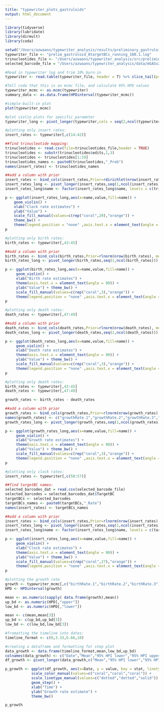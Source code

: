 ```yaml
---
title: "typewriter_plots_gastruloids"
output: html_document
---
```

```r
library(tidyverse)
library(lubridate)
library(dirmult)
library(coda)

setwd("/Users/azwaans/typewriter_analysis/results/preliminary_gastruloid/skyline_gastruloid_100/")
typewriter_file <- "prelim_gastruloid_8targetBCs_running_100.1.log"
trinucleotides_file <- "/Users/azwaans/typewriter_analysis/src/preliminary_gastruloid/1_alignment_8_barcodes_100/conversion_table_100.csv"
selected_barcode_file = "/Users/azwaans/typewriter_analysis/data/mGASv2_TargetBC_selected8.csv"

```

```r
#Read in typewriter log and trim 10% burn-in
typewriter <- read.table(typewriter_file, header = T) %>% slice_tail(prop = 0.10)

#Tell coda that this is an mcmc file, and calculate 95% HPD values
typewriter_mcmc <- as.mcmc(typewriter)
summary_data <- as.data.frame(HPDinterval(typewriter_mcmc))

#simple-built-in plot
plot(typewriter_mcmc)

#plot violin plots for specific parameter
typewriter_long <- pivot_longer(typewriter,cols = seq(2,ncol(typewriter)))

#plotting only insert rates: 
insert_rates <- typewriter[,c(14:42)]

##find trinucleotide mapping:
trinucleotides <- read.csv(file=trinucleotides_file,header = TRUE)
trinucleotides <- substr(trinucleotides$edits,1,3)
trinucleotides <- trinucleotides[1:29]
trinucleotides_names <- paste0(trinucleotides,"_Prob") 
names(insert_rates) <- trinucleotides_names

##add a column with prior
insert_rates <- bind_cols(insert_rates,Prior=rdirichlet(nrow(insert_rates), rep(1.5,29))[,2])
insert_rates_long <- pivot_longer(insert_rates,seq(1,ncol(insert_rates)))
insert_rates_long$name <- factor(insert_rates_long$name, levels = c(trinucleotides_names,"Prior")) 

p <- ggplot(insert_rates_long,aes(x=name,value,fill=name)) +
    geom_violin() + 
    xlab("Clock rate estimates") + 
    ylab("Value") + 
    scale_fill_manual(values=c(rep("coral",29),"orange")) + 
    theme_bw() + 
    theme(legend.position = "none" ,axis.text.x = element_text(angle = 90)) 
p
```

```r
#plotting only birth rates:
birth_rates <- typewriter[,43:45]

##add a column with prior
birth_rates <- bind_cols(birth_rates,Prior=rlnorm(nrow(birth_rates), meanlog = 0.1, sdlog = 1.0))
birth_rates_long <- pivot_longer(birth_rates,seq(1,ncol(birth_rates)))

p <- ggplot(birth_rates_long,aes(x=name,value,fill=name)) +
     geom_violin() + 
     xlab("Birth rate estimates") + 
     theme(axis.text.x = element_text(angle = 90)) + 
     ylab("Value") + theme_bw() + 
     scale_fill_manual(values=c(rep("coral",3),"orange")) +
     theme(legend.position = "none" ,axis.text.x = element_text(angle = 90))
p
```
```r
#plotting only death rates:
death_rates <- typewriter[,47:49]

##add a column with prior
death_rates <- bind_cols(death_rates,Prior=rlnorm(nrow(death_rates), meanlog = -0.4, sdlog = 1.0))
death_rates_long <- pivot_longer(death_rates,seq(1,ncol(death_rates)))

p <- ggplot(death_rates_long,aes(x=name,value,fill=name)) +
     geom_violin() + 
     xlab("Death rate estimates") + 
     theme(axis.text.x = element_text(angle = 90)) + 
     ylab("Value") + theme_bw() + 
     scale_fill_manual(values=c(rep("coral",3),"orange")) +
     theme(legend.position = "none" ,axis.text.x = element_text(angle = 90))
p
```
```r
#plotting only death rates:
birth_rates <- typewriter[,43:45]
death_rates <- typewriter[,47:49]

growth_rates <- birth_rates - death_rates

##add a column with prior
growth_rates <- bind_cols(growth_rates,Prior=rlnorm(nrow(growth_rates), meanlog = 0.1, sdlog = 1.0) - rlnorm(nrow(growth_rates), meanlog = -0.4, sdlog = 1.0))
names(growth_rates) <- c("growthRate.1","growthRate.2","growthRate.3","Prior")
growth_rates_long <- pivot_longer(growth_rates,seq(1,ncol(growth_rates)))

p <- ggplot(growth_rates_long,aes(x=name,value,fill=name)) +
     geom_violin() + 
     xlab("Growth rate estimates") + 
     theme(axis.text.x = element_text(angle = 90)) + 
     ylab("Value") + theme_bw() + 
     scale_fill_manual(values=c(rep("coral",3),"orange")) +
     theme(legend.position = "none" ,axis.text.x = element_text(angle = 90))
p
```



```r
#plotting only clock rates:
insert_rates <- typewriter[,c(50:57)]

##find targetBC names:
selected_barcodes_dat = read.csv(selected_barcode_file)
selected_barcodes = selected_barcodes_dat$TargetBC
targetBCs <- selected_barcodes
targetBCs_names <- paste0(targetBCs,"_Rate") 
names(insert_rates) <- targetBCs_names

##add a column with prior
insert_rates <- bind_cols(insert_rates,Prior=rlnorm(nrow(insert_rates), meanlog = -2, sdlog = 0.5))
insert_rates_long <- pivot_longer(insert_rates,seq(1,ncol(insert_rates)))
insert_rates_long$name <- factor(insert_rates_long$name, levels = c(targetBCs_names,"Prior")) 

p <- ggplot(insert_rates_long,aes(x=name,value,fill=name)) +
     geom_violin() + 
     xlab("Clock rate estimates") + 
     theme(axis.text.x = element_text(angle = 90)) + 
     ylab("Value") + theme_bw() + 
     scale_fill_manual(values=c(rep("coral",27),"orange")) +
     theme(legend.position = "none" ,axis.text.x = element_text(angle = 90))
p
```




```r
#plotting the growth rate
growth <- typewriter_mcmc[,c("birthRate.1","birthRate.2","birthRate.3")] - typewriter_mcmc[,c("deathRate.1","deathRate.2","deathRate.3")]
HPD <- HPDinterval(growth)

mean <- as.numeric(sapply( data.frame(growth),mean))
up_bd <- as.numeric(HPD[,"upper"])
low_bd <- as.numeric(HPD[,"lower"])

mean <- c(mean,mean[3])
up_bd <- c(up_bd,up_bd[3])
low_bd <- c(low_bd,low_bd[3])

#fromatting the timeline into dates:
timeline_format <- c(0,3.33,6.66,10) 

#creating a dataframe and formatting for step plot
data_growth <- data.frame(timeline_format,mean,low_bd,up_bd)
colnames(data_growth) <- c("Date","Mean","95% HPI lower","95% HPI upper")
df_growth <- pivot_longer(data_growth,c("Mean","95% HPI lower","95% HPI upper"),names_to = "stat",values_to = "value")

p_growth <- ggplot(df_growth, aes(x=Date, y = value, key = stat, linetype = stat )) +
            scale_color_manual(values=c("coral","coral","coral")) +
            scale_linetype_manual(values=c("dotted","dotted","solid")) + 
            geom_step() + 
            xlab("Time") + 
            ylab("Growth rate estimate") + 
            theme_bw()

p_growth 
```


